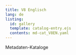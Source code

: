 ```yaml
---
title: V8 Englisch
lang: de
listing:
  id: gallery
  template: catalog-entry.ejs
  contents: md-cat_V8EN.yaml
---
```

Metadaten-Kataloge

::: {#gallery}
:::
